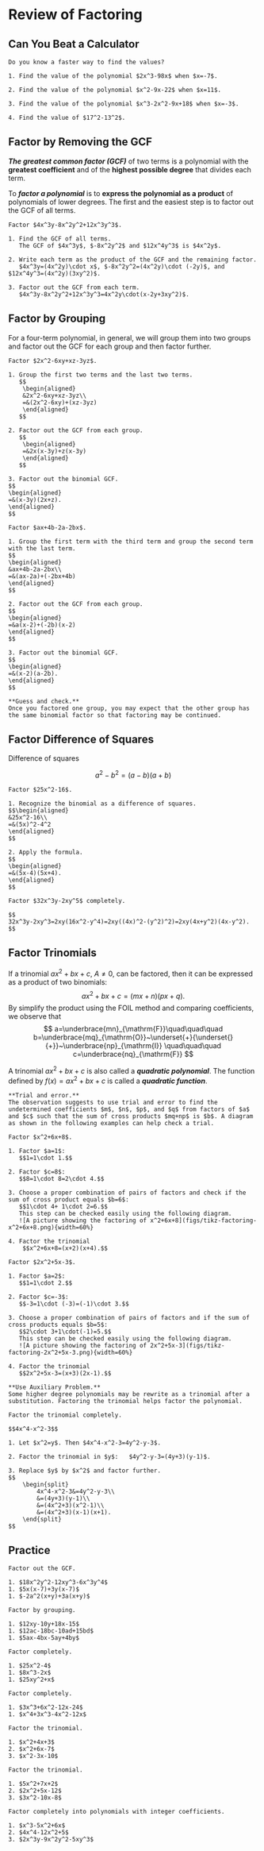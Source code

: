 # Review of Factoring

## Can You Beat a Calculator

```block2

Do you know a faster way to find the values?

1. Find the value of the polynomial $2x^3-98x$ when $x=-7$.
   
2. Find the value of the polynomial $x^2-9x-22$ when $x=11$.
   
3. Find the value of the polynomial $x^3-2x^2-9x+18$ when $x=-3$.
   
4. Find the value of $17^2-13^2$.

```

## Factor by Removing the GCF

***The  greatest common factor (GCF)*** of two terms is a polynomial with the **greatest coefficient** and of the **highest possible degree** that divides each term.

To ***factor a polynomial*** is to **express the polynomial as a product** of polynomials of lower degrees. The first and the easiest step is to factor out the GCF of all terms.

```example

Factor $4x^3y-8x^2y^2+12x^3y^3$.

```

```solution

1. Find the GCF of all terms.  
   The GCF of $4x^3y$, $-8x^2y^2$ and $12x^4y^3$ is $4x^2y$.

2. Write each term as the product of the GCF and the remaining factor.  
   $4x^3y=(4x^2y)\cdot x$, $-8x^2y^2=(4x^2y)\cdot (-2y)$, and $12x^4y^3=(4x^2y)(3xy^2)$.

3. Factor out the GCF from each term.  
   $4x^3y-8x^2y^2+12x^3y^3=4x^2y\cdot(x-2y+3xy^2)$.

```

## Factor by Grouping

For a four-term polynomial, in general, we will group them into two groups and factor out the GCF for each group and then factor further.

```example

Factor $2x^2-6xy+xz-3yz$.

```

```solution

1. Group the first two terms and the last two terms.
   $$
    \begin{aligned}
    &2x^2-6xy+xz-3yz\\
    =&(2x^2-6xy)+(xz-3yz)
    \end{aligned}
   $$
   
2. Factor out the GCF from each group.  
   $$
    \begin{aligned}
    =&2x(x-3y)+z(x-3y)
    \end{aligned}
   $$

3. Factor out the binomial GCF.
$$
\begin{aligned}
=&(x-3y)(2x+z).
\end{aligned}
$$

```

```example

Factor $ax+4b-2a-2bx$.

```

```solution

1. Group the first term with the third term and group the second term with the last term.
$$
\begin{aligned}
&ax+4b-2a-2bx\\
=&(ax-2a)+(-2bx+4b)
\end{aligned}
$$

2. Factor out the GCF from each group.
$$
\begin{aligned}
=&a(x-2)+(-2b)(x-2)
\end{aligned}
$$

3. Factor out the binomial GCF.
$$
\begin{aligned}
=&(x-2)(a-2b).
\end{aligned}
$$

```

```block2

**Guess and check.**  
Once you factored one group, you may expect that the other group has the same binomial factor so that factoring may be continued.

```

## Factor Difference of Squares

Difference of squares

$$a^2-b^2=(a-b)(a+b)$$

```example

Factor $25x^2-16$.

```

```solution

1. Recognize the binomial as a difference of squares.
$$\begin{aligned}
&25x^2-16\\
=&(5x)^2-4^2
\end{aligned}
$$

2. Apply the formula.
$$
\begin{aligned}
=&(5x-4)(5x+4).
\end{aligned}
$$

```

```example

Factor $32x^3y-2xy^5$ completely.

```

```solution

$$
32x^3y-2xy^3=2xy(16x^2-y^4)=2xy((4x)^2-(y^2)^2)=2xy(4x+y^2)(4x-y^2).
$$

```

## Factor Trinomials

If a trinomial $ax^2+bx+c$, $A\neq 0$, can be factored, then it can be expressed as a product of two binomials: 
$$ax^2+bx+c=(mx+n)(px+q).$$
By simplify the product using the FOIL method and comparing coefficients, we observe that 
$$
a=\underbrace{mn}_{\mathrm{F}}\quad\quad\quad 
b=\underbrace{mq}_{\mathrm{O}}~\underset{+}{\underset{}{+}}~\underbrace{np}_{\mathrm{I}}
\quad\quad\quad 
c=\underbrace{nq}_{\mathrm{F}}
$$

A trinomial $ax^2+bx+c$ is also called a ***quadratic polynomial***. The function defined by $f(x)=ax^2+bx+c$ is called a ***quadratic function***.

```block2

**Trial and error.**  
The observation suggests to use trial and error to find the undetermined coefficients $m$, $n$, $p$, and $q$ from factors of $a$ and $c$ such that the sum of cross products $mq+np$ is $b$. A diagram as shown in the following examples can help check a trial.

```


```example

Factor $x^2+6x+8$.

```

```solution

1. Factor $a=1$:
   $$1=1\cdot 1.$$

2. Factor $c=8$:
   $$8=1\cdot 8=2\cdot 4.$$

3. Choose a proper combination of pairs of factors and check if the sum of cross product equals $b=6$:
   $$1\cdot 4+ 1\cdot 2=6.$$  
   This step can be checked easily using the following diagram.  
   ![A picture showing the factoring of x^2+6x+8](figs/tikz-factoring-x^2+6x+8.png){width=60%}

4. Factor the trinomial
    $$x^2+6x+8=(x+2)(x+4).$$

```

```example

Factor $2x^2+5x-3$.

```

```solution

1. Factor $a=2$:
   $$1=1\cdot 2.$$

2. Factor $c=-3$:
   $$-3=1\cdot (-3)=(-1)\cdot 3.$$

3. Choose a proper combination of pairs of factors and if the sum of cross products equals $b=5$:  
   $$2\cdot 3+1\cdot(-1)=5.$$  
   This step can be checked easily using the following diagram.  
   ![A picture showing the factoring of 2x^2+5x-3](figs/tikz-factoring-2x^2+5x-3.png){width=60%}  

4. Factor the trinomial
   $$2x^2+5x-3=(x+3)(2x-1).$$

```

```block2

**Use Auxiliary Problem.**  
Some higher degree polynomials may be rewrite as a trinomial after a  substitution. Factoring the trinomial helps factor the polynomial.

```

```example

Factor the trinomial completely.

$$4x^4-x^2-3$$

```

```solution

1. Let $x^2=y$. Then $4x^4-x^2-3=4y^2-y-3$.

2. Factor the trinomial in $y$:   $4y^2-y-3=(4y+3)(y-1)$.

3. Replace $y$ by $x^2$ and factor further.
$$
    \begin{split}
        4x^4-x^2-3&=4y^2-y-3\\
        &=(4y+3)(y-1)\\
        &=(4x^2+3)(x^2-1)\\
        &=(4x^2+3)(x-1)(x+1).
    \end{split}
$$

```

## Practice

```exercise

Factor out the GCF.

1. $18x^2y^2-12xy^3-6x^3y^4$
1. $5x(x-7)+3y(x-7)$
1. $-2a^2(x+y)+3a(x+y)$

```

```exercise

Factor by grouping.

1. $12xy-10y+18x-15$
1. $12ac-18bc-10ad+15bd$
1. $5ax-4bx-5ay+4by$ 

```

```exercise

Factor completely.

1. $25x^2-4$
1. $8x^3-2x$
1. $25xy^2+x$

```

```exercise

Factor completely.

1. $3x^3+6x^2-12x-24$
1. $x^4+3x^3-4x^2-12x$

```

```exercise

Factor the trinomial.

1. $x^2+4x+3$
2. $x^2+6x-7$
3. $x^2-3x-10$

```

```exercise

Factor the trinomial.

1. $5x^2+7x+2$
2. $2x^2+5x-12$
3. $3x^2-10x-8$

```

```exercise

Factor completely into polynomials with integer coefficients.

1. $x^3-5x^2+6x$
2. $4x^4-12x^2+5$
3. $2x^3y-9x^2y^2-5xy^3$

```